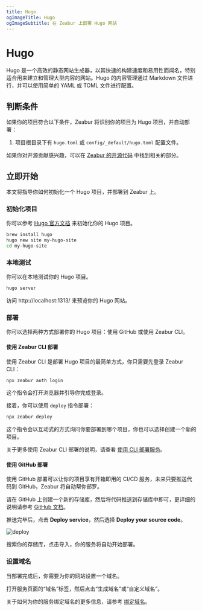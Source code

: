 ```yaml
---
title: Hugo
ogImageTitle: Hugo
ogImageSubtitle: 在 Zeabur 上部署 Hugo 网站
---
```


# Hugo

Hugo 是一个高效的静态网站生成器，以其快速的构建速度和易用性而闻名，特别适合用来建立和管理大型内容的网站。Hugo 的内容管理通过 Markdown 文件进行，并可以使用简单的 YAML 或 TOML 文件进行配置。

## 判断条件

如果你的项目符合以下条件，Zeabur 将识别你的项目为 Hugo 项目，并自动部署：

1. 项目根目录下有 `hugo.toml` 或 `config/_default/hugo.toml` 配置文件。

如果你对开源贡献感兴趣，可以在 [Zeabur 的开源代码](https://github.com/zeabur) 中找到相关的部分。

## 立即开始

本文将指导你如何初始化一个 Hugo 项目，并部署到 Zeabur 上。

### 初始化项目

你可以参考 [Hugo 官方文档](https://gohugo.io/getting-started/) 来初始化你的 Hugo 项目。

```bash
brew install hugo
hugo new site my-hugo-site
cd my-hugo-site
```

### 本地测试

你可以在本地测试你的 Hugo 项目。

```bash
hugo server
```

访问 http://localhost:1313/ 来预览你的 Hugo 网站。

### 部署

你可以选择两种方式部署你的 Hugo 项目：使用 GitHub 或使用 Zeabur CLI。

#### 使用 Zeabur CLI 部署

使用 Zeabur CLI 是部署 Hugo 项目的最简单方式，你只需要先登录 Zeabur CLI：

```bash
npx zeabur auth login
```

这个指令会打开浏览器并引导你完成登录。

接着，你可以使用 `deploy` 指令部署：

```bash
npx zeabur deploy
```

这个指令会以互动式的方式询问你要部署到哪个项目，你也可以选择创建一个新的项目。

关于更多使用 Zeabur CLI 部署的说明，请查看 [使用 CLI 部署服务](/deploy/deploy-in-cli)。

#### 使用 GitHub 部署

使用 GitHub 部署可以让你的项目享有开箱即用的 CI/CD 服务，未来只要推送代码到 GitHub，Zeabur 将自动帮你部罗。

请在 GitHub 上创建一个新的存储库，然后将代码推送到存储库中即可，更详细的说明请参考 [GitHub 文档](https://docs.github.com/en/github/importing-your-projects-to-github/adding-an-existing-project-to-github-using-the-command-line)。

推送完毕后，点击 **Deploy service**，然后选择 **Deploy your source code**。

![deploy](/deploy/common/select-service.en-US.png)

搜索你的存储库，点击导入，你的服务将自动开始部署。

### 设置域名

当部署完成后，你需要为你的网站设置一个域名。

打开服务页面的“域名”标签，然后点击“生成域名”或“自定义域名”。

关于如何为你的服务绑定域名的更多信息，请参考 [绑定域名](/deploy/domain-binding)。

